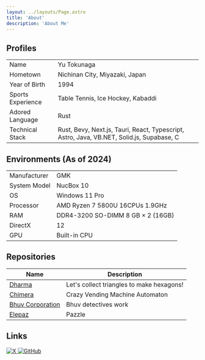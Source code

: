 ```yaml
---
layout: ../layouts/Page.astro
title: 'About'
description: 'About Me'
---
```


## Profiles

|                   |                                                                                           |
| ----------------- | ----------------------------------------------------------------------------------------- |
| Name              | Yu Tokunaga                                                                               |
| Hometown          | Nichinan City, Miyazaki, Japan                                                            |
| Year of Birth     | 1994                                                                                      |
| Sports Experience | Table Tennis, Ice Hockey, Kabaddi                                                         |
| Adored Language   | Rust                                                                                      |
| Technical Stack   | Rust, Bevy, Next.js, Tauri, React, Typescript, Astro, Java, VB.NET, Solid.js, Supabase, C |

## Environments (As of 2024)

|              |                                   |
| ------------ | --------------------------------- |
| Manufacturer | GMK                               |
| System Model | NucBox 10                         |
| OS           | Windows 11 Pro                    |
| Processor    | AMD Ryzen 7 5800U 16CPUs 1.9GHz   |
| RAM          | DDR4-3200 SO-DIMM 8 GB × 2 (16GB) |
| DirectX      | 12                                |
| GPU          | Built-in CPU                      |

## Repositories

| Name                                                   | Description                               |
| ------------------------------------------------------ | ----------------------------------------- |
| [Dharma](https://github.com/hoe-rake/dharma)           | Let's collect triangles to make hexagons! |
| [Chimera](https://github.com/hoe-rake/chimera)         | Crazy Vending Machine Automaton           |
| [Bhuv Corporation](https://github.com/hoe-rake/bhuvco) | Bhuv detectives work                      |
| [Elepaz](https://github.com/hoe-rake/elepaz)           | Pazzle                                    |

## Links

<div
    style={{
        display: 'grid',
        'grid-template-columns': 'repeat(6, 1fr)',
        'align-items': 'center',
        'justify-items': 'center',
    }}
>
    <a href="https://x.com/4hoe8pow">
        <img style={{ height: '32px' }} src="/sns/x-logo-white.png" alt="X"></img>
    </a>
    <a href="https://github.com/4hoe8pow">
        <img style={{ height: '32px' }} src="/sns/github-mark-white.png" alt="GitHub"></img>
    </a>
</div>
